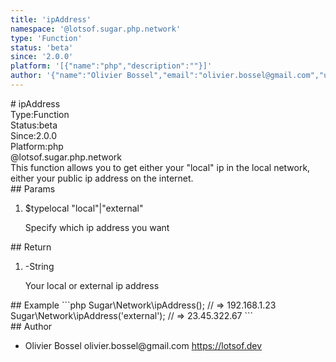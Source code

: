 ```yaml
---
title: 'ipAddress'
namespace: '@lotsof.sugar.php.network'
type: 'Function'
status: 'beta'
since: '2.0.0'
platform: '[{"name":"php","description":""}]'
author: '{"name":"Olivier Bossel","email":"olivier.bossel@gmail.com","url":"https://lotsof.dev"}'
---
```

<div class="docmap-mdx">
# ipAddress
<div class="_metas">
<div class="_type"><span class="_type-label">Type:</span><span class="_type-value">Function</span></div>
<div class="_status"><span class="_status-label">Status:</span><span class="_status-value -beta">beta</span></div>
<div class="_since"><span class="_since-label">Since:</span><span class="_since-value">2.0.0</span></div>
<div class="_platform"><span class="_platform-label">Platform:</span><span class="_platform-value -php">php</span></div>
</div>
<div class="_namespace">@lotsof.sugar.php.network</div>
<div class="_description typo-format typo-rhythm">
This function allows you to get either your &quot;local&quot; ip in the local network, either
your public ip address on the internet.
</div>
<div class="_params">
## Params
<ol class="_list">
<li class="_item">
<span class="_name">$type</span><span class="_default">local</span> <span class="_type">&quot;local&quot;&vert;&quot;external&quot;</span>
<p class="_description">Specify which ip address you want</p>
</li>
</ol>
</div>
<div class="_return">
## Return
<ol class="_list">
<li class="_item">
<span class="_default">-</span><span class="_type">String</span>
<p class="_description">Your local or external ip address</p>
</li>
</ol>
</div>
<div class="_examples">
## Example
```php
Sugar\Network\ipAddress(); // => 192.168.1.23
Sugar\Network\ipAddress('external'); // => 23.45.322.67
```
</div>
<div class="_author">
## Author
<ul class="_list">
<li class="_item">
<span class="_name">Olivier Bossel</span>
<span class="_email">olivier.bossel@gmail.com</span>
<a href="https://lotsof.dev" target="_blank" class="_url">https://lotsof.dev</a>
</li>
</ul>
</div>
</div>